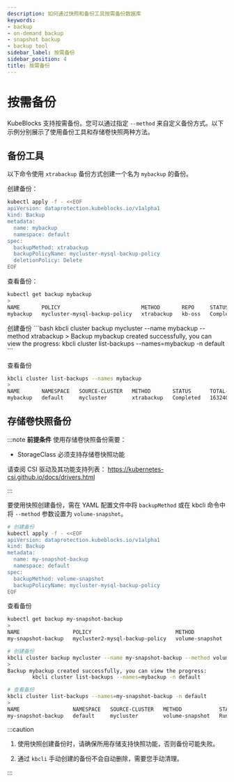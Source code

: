 ```yaml
---
description: 如何通过快照和备份工具按需备份数据库
keywords:
- backup
- on-demand backup
- snapshot backup
- backup tool
sidebar_label: 按需备份
sidebar_position: 4
title: 按需备份
---
```


# 按需备份

KubeBlocks 支持按需备份。您可以通过指定 `--method` 来自定义备份方式。以下示例分别展示了使用备份工具和存储卷快照两种方法。

## 备份工具

以下命令使用 `xtrabackup` 备份方式创建一个名为 `mybackup` 的备份。

<Tabs>

<TabItem value="kubectl" label="kubectl" default>

创建备份：
```bash
kubectl apply -f - <<EOF
apiVersion: dataprotection.kubeblocks.io/v1alpha1
kind: Backup
metadata:
  name: mybackup
  namespace: default
spec:
  backupMethod: xtrabackup
  backupPolicyName: mycluster-mysql-backup-policy
  deletionPolicy: Delete
EOF
```

查看备份：
```bash
kubectl get backup mybackup
>
NAME       POLICY                          METHOD       REPO     STATUS      TOTAL-SIZE   DURATION   DELETION-POLICY   CREATION-TIME          COMPLETION-TIME        EXPIRATION-TIME
mybackup   mycluster-mysql-backup-policy   xtrabackup   kb-oss   Completed   1632402      10s        Delete            2025-05-26T10:14:33Z   2025-05-26T10:14:42Z
```

</TabItem>

<TabItem value="kbcli" label="kbcli">
创建备份
```bash
kbcli cluster backup mycluster --name mybackup --method xtrabackup
>
Backup mybackup created successfully, you can view the progress:
	kbcli cluster list-backups --names=mybackup -n default
```

查看备份
```bash
kbcli cluster list-backups --names mybackup
>
NAME       NAMESPACE   SOURCE-CLUSTER   METHOD       STATUS      TOTAL-SIZE   DURATION   DELETION-POLICY   CREATE-TIME                  COMPLETION-TIME              EXPIRATION
mybackup   default     mycluster        xtrabackup   Completed   1632402      10s        Delete            May 26,2025 18:14 UTC+0800   May 26,2025 18:14 UTC+0800
```

</TabItem>

</Tabs>

## 存储卷快照备份

:::note
**前提条件**
使用存储卷快照备份需要：
- StorageClass 必须支持存储卷快照功能

请查阅 CSI 驱动及其功能支持列表：
https://kubernetes-csi.github.io/docs/drivers.html

:::

要使用快照创建备份，需在 YAML 配置文件中将 `backupMethod` 或在 kbcli 命令中将 `--method` 参数设置为 `volume-snapshot`。

<Tabs>

<TabItem value="kubectl" label="kubectl" default>

```bash
# 创建备份
kubectl apply -f - <<EOF
apiVersion: dataprotection.kubeblocks.io/v1alpha1
kind: Backup
metadata:
  name: my-snapshot-backup
  namespace: default
spec:
  backupMethod: volume-snapshot
  backupPolicyName: mycluster-mysql-backup-policy
EOF
```


查看备份
```bash
kubectl get backup my-snapshot-backup
>
NAME                 POLICY                           METHOD            REPO   STATUS    TOTAL-SIZE   DURATION   DELETION-POLICY   CREATION-TIME          COMPLETION-TIME   EXPIRATION-TIME
my-snapshot-backup   mycluster2-mysql-backup-policy   volume-snapshot          Running                           Delete            2025-05-26T10:30:10Z
```

</TabItem>

<TabItem value="kbcli" label="kbcli">

```bash
# 创建备份
kbcli cluster backup mycluster --name my-snapshot-backup --method volume-snapshot
>
Backup mybackup created successfully, you can view the progress:
        kbcli cluster list-backups --names=mybackup -n default

# 查看备份
kbcli cluster list-backups --names=my-snapshot-backup -n default
>
NAME                 NAMESPACE   SOURCE-CLUSTER   METHOD            STATUS    TOTAL-SIZE   DURATION   DELETION-POLICY   CREATE-TIME                  COMPLETION-TIME   EXPIRATION
my-snapshot-backup   default     mycluster        volume-snapshot   Running                           Delete            May 26,2025 18:30 UTC+0800
```

</TabItem>

</Tabs>

:::caution

1. 使用快照创建备份时，请确保所用存储支持快照功能，否则备份可能失败。

2. 通过 `kbcli` 手动创建的备份不会自动删除，需要您手动清理。

:::